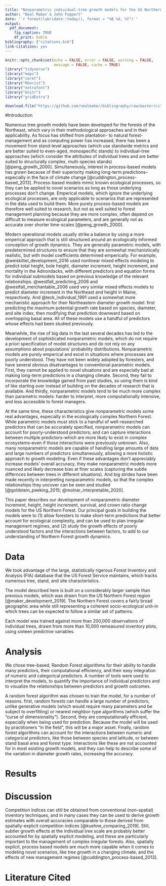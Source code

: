 ---
title: "Nonparametric individual-tree growth models for the US Northern Forest"
author: "Neal Maker & John Foppert"
date: '`r format(lubridate::today(), format = "%B %d, %Y")`'
output: 
  pdf_document:
    fig_caption: TRUE
    df_print: kable
bibliography: ["citations.bib"]
link-citations: yes
---

```{r, setup, include=FALSE}
knitr::opts_chunk$set(echo = FALSE, error = FALSE, warning = FALSE, 
                      message = FALSE, cache = TRUE)
library("tidyverse")
library("maps")
library("caret")
library("Rborist")
library("extrafont")
library("knitr")
library("gridExtra")

download.file("https://github.com/nealmaker/bibliography/raw/master/citations.bib", "citations.bib")
```

#Introduction

Numerous tree growth models have been developed for the forests of the Northeast, which vary in their methodological approaches and in their applicability. As focus has shifted from plantation- to natural forest-management and as computing power has increased, there has been a movement from stand-level approaches (which use standwide metrics and are better suited to even-aged, monospecific stands) to individual-tree approaches (which consider the attributes of individual trees and are better suited to structurally complex, multi-species stands) [@peng_growth_2000]. Simultaneously, interest in process-based models has grown because of their superiority making long-term predictions--especially in the face of climate change [@cuddington_process-based_2013]. Process-based models mimic known ecological processes, so they can be applied to novel scenarios as long as those underlying processes don't change. Emperical models, which ignore the underlying ecological processes, are only applicable to scenarios that are represented in the data used to build them. More purely process-based models are therefore well suited to research, but not as well suited to forest management planning because they are more complex, often depend on difficult to measure ecological parameters, and are generally not as accurate over shorter time-scales [@peng_growth_2000]. 

Modern operational models usually strike a balance by using a more emperical approach that is still structured around an ecologically informed conception of growth dynamics. They are generally parametric models, with predetermined structures to ensure that they are somewhat mechanistically realistic, but with model coefficients determined emperically. For example, @weiskittel_development_2016 used nonlinear mixed effects modeling to predict total height, bole height, diameter increment, height increment, and mortality in the Adirondacks, with different predictors and equation forms for individual submodels based on previous knowledge of the relevant relationships. @westfall_predicting_2006 and @westfall_merchantable_2006 used very similar mixed effects models to predict diameter increment in the Northeast and height in Maine, respectively. And @teck_individual_1991 used a somewhat more mechanistic approach for their Northeastern diameter growth model: first predicting the maximum potential growth rate based on species, diameter, and site index, then modifying that prediction downward based on overtopping basal area. All of these models use a handful of predictors whose effects had been studied previously.

Meanwhile, the rise of big data in the last several decades has led to the development of sophisticated nonparametric models, which do not require a priori specification of model structures and do not rely on any assumptions about populations’ probability distributions. Nonparametric models are purely emperical and excel in situations where processes are poorly understood. They have not been widely adopted by foresters, and have several obvious disatvantages to conventional parametric models. First, they cannot be applied to novel situations and are especially bad at making long-term predictions in a changing climate. Second, they fail to incorporate the knowledge gained from past studies, so using them is kind of like starting over instead of building on the decades of research that is available. And thirdly, nonparametric models tend to be much more complex than parametric models: harder to interpret, more computationally intensive, and less accessible to forest managers.

At the same time, these characteristics give nonparametric models some real advantages, especially in the ecologically complex Northern Forest. While parametric models must stick to a handful of well-researched predictors that can be accurately specified, nonparametric models can account for poorly-understood predictors; and can capture interactions between multiple predictors--which are more likely to exist in complex ecosystems--even if those interactions were previously unknown. Also, many nonparametric models are capable of handling large amounts of data and large numbers of predictors simultaneously, allowing a more holistic approach to growth modeling. Even if these advantages don't appreciably increase models' overall accuracy, they make nonparametric models more nuanced and likely decrease bias at finer scales (capturing the subtle differnces between trees in different situations). And big strides have been made recently in interpreting nonparametric models, so that the complex relationships they uncover can be seen and studied [@goldstein_peeking_2015; @molnar_interpretable_2020].

This paper describes our development of nonparametric diameter increment, height, height increment, survival, and crown ratio change models for the US Northern Forest. Our principal goals in building the models were to (1) allow foresters to make short-term predictions that better account for ecological complexity, and can be used to plan irregular management regimes, and (2) study the growth effects of poorly understood factors and the interactions between factors, to add to our understanding of Northern Forest growth dynamics. 

# Data

We took advantage of the large, statistically rigerous Forest Inventory and Analysis (FIA) database that the US Forest Service maintains, which tracks numerous tree, stand, and site characteristics. 

The model described here is built on a considerably larger sample than previous models, which was drawn from the US Northern Forest region [@maker_development_2019]. The Northern Forest covers a fairly broad geographic area while still representing a coherent socio-ecological unit--in which trees can be expected to follow a similar set of patterns. 

Each model was trained against more than 200,000 observations of individual trees, drawn from more than 10,000 remeasured inventory plots, using sixteen predictive variables.

# Analysis

We chose tree-based, Random Forest algorithms for their ability to handle many predictors, their computational efficiency, and their easy integration of numeric and categorical predictors.  A number of tools were used to interpret the models, to quantify the importance of individual predictors and to visualize the relationships between predictors and growth outcomes.

A random forest algorithm was chosen to train the model, for a number of reasons. first, random forests can handle a large number of predictors, unlike generative models (which would require many parameters and be subject to overfitting) or nearest neighbor-type algorithms (which suffer the "curse of dimensionality"). Second, they are computationally efficient, especially when being used for prediction. Because the model will be used by practitioners "in the field", this will be a major asset. Finally, random forest algorithms can account for the interactions between numeric and categorical predictors, like those between species and latitude, or between stand basal area and forest type. Interactions like these are not accounted for in most existing growth models, and they can help to describe some of the variation in diameter growth rates, increasing the accuracy.

# Results

# Discussion

Competition indices can still be obtained from conventional (non-spatial) inventory techniques, and in many cases they can be used to derive growth estimates with overall accuracies comparable to those derived from spatially-explicit competition indices [@kuehne_comparing_2019]. Still, subtler growth effects at the individual tree scale are probably better accounted for by spatially explicit modeling, and these are particularly important to the management of complex irregular forests. Also, spatially explicit, process based models are much more capable when it comes to modeling novel scenarios, like tree growth in a changing climate, and the effects of new management regimes [@cuddington_process-based_2013].

# Literature Cited